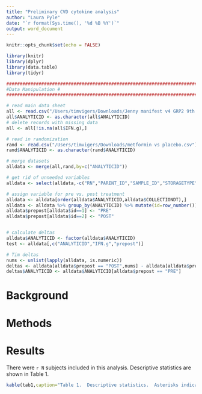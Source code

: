 ```yaml
---
title: "Preliminary CVD cytokine analysis"
author: "Laura Pyle"
date: "`r format(Sys.time(), '%d %B %Y')`"
output: word_document
---
```


```r
knitr::opts_chunk$set(echo = FALSE)

library(knitr)
library(dplyr)
library(data.table)
library(tidyr)

####################################################################################################
#Data Manipulation #
####################################################################################################

# read main data sheet
all <- read.csv("/Users/timvigers/Downloads/Jenny manifest v4 GRP2 9th Jan 2019.csv",na.strings = c("","NA"," "))
all$ANALYTICID <- as.character(all$ANALYTICID)
# delete records with missing data
all <- all[!is.na(all$IFN.g),]

# read in randomization
rand <- read.csv("/Users/timvigers/Downloads/metformin vs placebo.csv")
rand$ANALYTICID <- as.character(rand$ANALYTICID)

# merge datasets
alldata <- merge(all,rand,by=c("ANALYTICID"))

# get rid of unneeded variables
alldata <- select(alldata,-c("RN","PARENT_ID","SAMPLE_ID","STORAGETYPE","SAMPLEGROUP","BOX.ID","NO.","ROW","COL","pg.ml","X"))

# assign variable for pre vs. post treatment
alldata <- alldata[order(alldata$ANALYTICID,alldata$COLLECTIONDT),]
alldata <- alldata %>% group_by(ANALYTICID) %>% mutate(id=row_number())
alldata$prepost[alldata$id==1] <- "PRE"
alldata$prepost[alldata$id==2] <- "POST"


# calculate deltas
alldata$ANALYTICID <- factor(alldata$ANALYTICID)
test <- alldata[,c("ANALYTICID","IFN.g","prepost")]

# Tim deltas
nums <- unlist(lapply(alldata, is.numeric)) 
deltas <- alldata[alldata$prepost == "POST",nums] - alldata[alldata$prepost == "PRE",nums]
deltas$ANALYTICID <- alldata$ANALYTICID[alldata$prepost == "PRE"]
```

# Background

  

# Methods


# Results

There were `r N` subjects included in this analysis.  Descriptive statistics are shown in Table 1.

```r
kable(tab1,caption="Table 1.  Descriptive statistics.  Asterisks indicate that Fisher's exact test was used instead of the chi-square test due to small expected cell value.")
```


